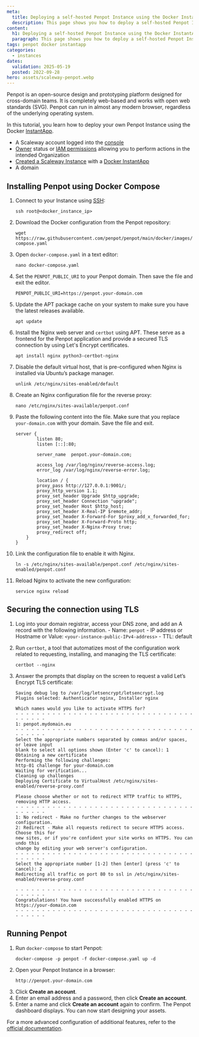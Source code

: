 ```yaml
---
meta:
  title: Deploying a self-hosted Penpot Instance using the Docker InstantApp
  description: This page shows you how to deploy a self-hosted Penpot Instance using the Docker InstantApp
content:
  h1: Deploying a self-hosted Penpot Instance using the Docker InstantApp
  paragraph: This page shows you how to deploy a self-hosted Penpot Instance using the Docker InstantApp
tags: penpot docker instantapp
categories:
  - instances
dates:
  validation: 2025-05-19
  posted: 2022-09-28
hero: assets/scaleway-penpot.webp
---
```




Penpot is an open-source design and prototyping platform designed for cross-domain teams. It is completely web-based and works with open web standards (SVG). Penpot can run in almost any modern browser, regardless of the underlying operating system.

In this tutorial, you learn how to deploy your own Penpot Instance using the Docker [InstantApp](/tutorials/docker-instantapp/).

<Requirements />

- A Scaleway account logged into the [console](https://console.scaleway.com)
- [Owner](/iam/concepts/#owner) status or [IAM permissions](/iam/concepts/#permission) allowing you to perform actions in the intended Organization
- [Created a Scaleway Instance](/instances/how-to/create-an-instance/) with a [Docker InstantApp](https://console.scaleway.com/instance/servers/create?area=fr-par-1&imageKey=c1b530d8-0ca0-45c4-80db-ba06608287b2&offerName=PLAY2-MICRO)
- A domain

## Installing Penpot using Docker Compose

1. Connect to your Instance using [SSH](/instances/how-to/connect-to-instance/):
    ```
    ssh root@<docker_instance_ip>
    ```

2. Download the Docker configuration from the Penpot repository:

    ```
    wget https://raw.githubusercontent.com/penpot/penpot/main/docker/images/docker-compose.yaml
    ```

3. Open `docker-compose.yaml` in a text editor:
    ```
    nano docker-compose.yaml
    ```

4. Set the `PENPOT_PUBLIC_URI` to your Penpot domain. Then save the file and exit the editor.
    ```
    PENPOT_PUBLIC_URI=https://penpot.your-domain.com
    ```
5. Update the APT package cache on your system to make sure you have the latest releases available.
    ```
    apt update
    ```

6. Install the Nginx web server and `certbot` using APT. These serve as a frontend for the Penpot application and provide a secured TLS connection by using Let's Encrypt certificates.
    ```
    apt install nginx python3-certbot-nginx
    ```

7. Disable the default virtual host, that is pre-configured when Nginx is installed via Ubuntu’s package manager.
    ```
    unlink /etc/nginx/sites-enabled/default
    ```

8. Create an Nginx configuration file for the reverse proxy:
    ```
    nano /etc/nginx/sites-available/penpot.conf
    ```

9. Paste the following content into the file. Make sure that you replace `your-domain.com` with your domain. Save the file and exit.
    ```
    server {
            listen 80;
            listen [::]:80;

            server_name  penpot.your-domain.com;

            access_log /var/log/nginx/reverse-access.log;
            error_log /var/log/nginx/reverse-error.log;

            location / {
            proxy_pass http://127.0.0.1:9001/;
            proxy_http_version 1.1;
            proxy_set_header Upgrade $http_upgrade;
            proxy_set_header Connection "upgrade";
            proxy_set_header Host $http_host;
            proxy_set_header X-Real-IP $remote_addr;
            proxy_set_header X-Forward-For $proxy_add_x_forwarded_for;
            proxy_set_header X-Forward-Proto http;
            proxy_set_header X-Nginx-Proxy true;
            proxy_redirect off;
        }
    }
    ```
10. Link the configuration file to enable it with Nginx.
    ```
    ln -s /etc/nginx/sites-available/penpot.conf /etc/nginx/sites-enabled/penpot.conf
    ```
11. Reload Nginx to activate the new configuration:
    ```
    service nginx reload
    ```

## Securing the connection using TLS

1. Log into your domain registrar, access your DNS zone, and add an A record with the following information.
        - Name: `penpot`
        - IP address or Hostname or Value: `<your-instance-public-IPv4-address>`
        - TTL: default

2. Run `certbot`, a tool that automatizes most of the configuration work related to requesting, installing, and managing the TLS certificate:
    ```
    certbot --nginx
    ```
3. Answer the prompts that display on the screen to request a valid Let’s Encrypt TLS certificate:
    ```
    Saving debug log to /var/log/letsencrypt/letsencrypt.log
    Plugins selected: Authenticator nginx, Installer nginx

    Which names would you like to activate HTTPS for?
    - - - - - - - - - - - - - - - - - - - - - - - - - - - - - - - - - - - - - - - -
    1: penpot.mydomain.eu
    - - - - - - - - - - - - - - - - - - - - - - - - - - - - - - - - - - - - - - - -
    Select the appropriate numbers separated by commas and/or spaces, or leave input
    blank to select all options shown (Enter 'c' to cancel): 1
    Obtaining a new certificate
    Performing the following challenges:
    http-01 challenge for your-domain.com
    Waiting for verification...
    Cleaning up challenges
    Deploying Certificate to VirtualHost /etc/nginx/sites-enabled/reverse-proxy.conf

    Please choose whether or not to redirect HTTP traffic to HTTPS, removing HTTP access.
    - - - - - - - - - - - - - - - - - - - - - - - - - - - - - - - - - - - - - - - -
    1: No redirect - Make no further changes to the webserver configuration.
    2: Redirect - Make all requests redirect to secure HTTPS access. Choose this for
    new sites, or if you're confident your site works on HTTPS. You can undo this
    change by editing your web server's configuration.
    - - - - - - - - - - - - - - - - - - - - - - - - - - - - - - - - - - - - - - - -
    Select the appropriate number [1-2] then [enter] (press 'c' to cancel): 2
    Redirecting all traffic on port 80 to ssl in /etc/nginx/sites-enabled/reverse-proxy.conf

    - - - - - - - - - - - - - - - - - - - - - - - - - - - - - - - - - - - - - - - -
    Congratulations! You have successfully enabled HTTPS on https://your-domain.com
    - - - - - - - - - - - - - - - - - - - - - - - - - - - - - - - - - - - - - - - -
    ```

## Running Penpot

1. Run `docker-compose` to start Penpot:
    ```
    docker-compose -p penpot -f docker-compose.yaml up -d
    ```
2. Open your Penpot Instance in a browser:
    ```
    http://penpot.your-domain.com
    ```
3. Click **Create an account**.
4. Enter an email address and a password, then click **Create an account**.
    <Lightbox image={image} alt="" />
5. Enter a name and click **Create an account** again to confirm. The Penpot dashboard displays. You can now start designing your assets.
    <Lightbox image={image2} alt="" />

For a more advanced configuration of additional features, refer to the [official documentation](https://help.penpot.app/technical-guide/configuration/).